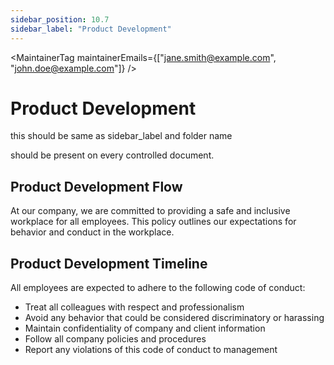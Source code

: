 ```yaml
---
sidebar_position: 10.7
sidebar_label: "Product Development"
---
```



<MaintainerTag maintainerEmails={["jane.smith@example.com", "john.doe@example.com"]} />

# Product Development
this should be same as sidebar_label and folder name

<ControlledDocBanner />

should be present on every controlled document.

## Product Development Flow

At our company, we are committed to providing a safe and inclusive workplace for all employees. This policy outlines our expectations for behavior and conduct in the workplace.

## Product Development Timeline

All employees are expected to adhere to the following code of conduct:

- Treat all colleagues with respect and professionalism
- Avoid any behavior that could be considered discriminatory or harassing
- Maintain confidentiality of company and client information
- Follow all company policies and procedures
- Report any violations of this code of conduct to management